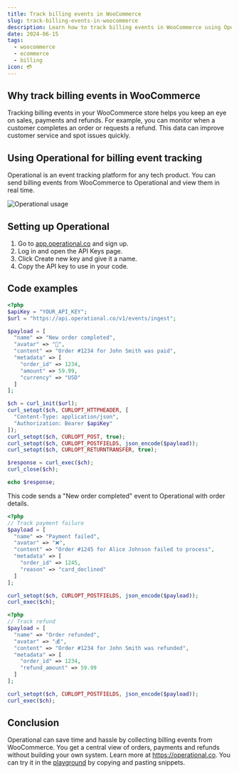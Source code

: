 ```yaml
---
title: Track billing events in WooCommerce
slug: track-billing-events-in-woocommerce
description: Learn how to track billing events in WooCommerce using Operational to monitor sales, payments and refunds in real time.
date: 2024-06-15
tags:
  - woocommerce
  - ecommerce
  - billing
icon: 💳
---
```


## Why track billing events in WooCommerce

Tracking billing events in your WooCommerce store helps you keep an eye on sales, payments and refunds.
For example, you can monitor when a customer completes an order or requests a refund.
This data can improve customer service and spot issues quickly.

## Using Operational for billing event tracking

Operational is an event tracking platform for any tech product.
You can send billing events from WooCommerce to Operational and view them in real time.

![Operational usage](https://operational.co/images/misc/ops-usage.jpg)

## Setting up Operational

1. Go to [app.operational.co](https://app.operational.co) and sign up.
2. Log in and open the API Keys page.
3. Click Create new key and give it a name.
4. Copy the API key to use in your code.

## Code examples

```php
<?php
$apiKey = "YOUR_API_KEY";
$url = "https://api.operational.co/v1/events/ingest";

$payload = [
  "name" => "New order completed",
  "avatar" => "🛒",
  "content" => "Order #1234 for John Smith was paid",
  "metadata" => [
    "order_id" => 1234,
    "amount" => 59.99,
    "currency" => "USD"
  ]
];

$ch = curl_init($url);
curl_setopt($ch, CURLOPT_HTTPHEADER, [
  "Content-Type: application/json",
  "Authorization: Bearer $apiKey"
]);
curl_setopt($ch, CURLOPT_POST, true);
curl_setopt($ch, CURLOPT_POSTFIELDS, json_encode($payload));
curl_setopt($ch, CURLOPT_RETURNTRANSFER, true);

$response = curl_exec($ch);
curl_close($ch);

echo $response;
```

This code sends a "New order completed" event to Operational with order details.

```php
<?php
// Track payment failure
$payload = [
  "name" => "Payment failed",
  "avatar" => "❌",
  "content" => "Order #1245 for Alice Johnson failed to process",
  "metadata" => [
    "order_id" => 1245,
    "reason" => "card_declined"
  ]
];

curl_setopt($ch, CURLOPT_POSTFIELDS, json_encode($payload));
curl_exec($ch);
```

```php
<?php
// Track refund
$payload = [
  "name" => "Order refunded",
  "avatar" => "💰",
  "content" => "Order #1234 for John Smith was refunded",
  "metadata" => [
    "order_id" => 1234,
    "refund_amount" => 59.99
  ]
];

curl_setopt($ch, CURLOPT_POSTFIELDS, json_encode($payload));
curl_exec($ch);
```

## Conclusion

Operational can save time and hassle by collecting billing events from WooCommerce.
You get a central view of orders, payments and refunds without building your own system.
Learn more at https://operational.co. You can try it in the [playground](https://operational.co/playground) by copying and pasting snippets.